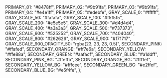 
<Meta title="Colors" />

  PRIMARY_01: "#8478ff",
  PRIMARY_02: "#9b91fa",
  PRIMARY_03: "#9b91fa",
  PRIMARY_04: "#e4e1ff",
  PRIMARY_05: "#edebfe",
  GRAY_SCALE_0: "#ffffff",
  GRAY_SCALE_50: "#fafafa",
  GRAY_SCALE_100: "#f5f5f5",
  GRAY_SCALE_200: "#e5e5e5",
  GRAY_SCALE_300: "#d4d4d4",
  GRAY_SCALE_400: "#a3a3a3",
  GRAY_SCALE_500: "#737373",
  GRAY_SCALE_600: "#525252",
  GRAY_SCALE_700: "#404040",
  GRAY_SCALE_800: "#262626",
  GRAY_SCALE_900: "#171717",
  GRAY_SCALE_900_OPACITY_50: "rgba(23, 23, 23, 0.5)",
  SECONDARY_PINK: "#ffafed",
  SECONDARY_ORANGE: "#ff7e6a",
  SECONDARY_YELLOW: "#ffe88a",
  SECONDARY_GREEN: "#aafacf",
  SECONDARY_BLUE: "#a1ddff",
  SECONDARY_PINK_BG: "#ffeffb",
  SECONDARY_ORANGE_BG: "#fff1ef",
  SECONDARY_YELLOW_BG: "#fffcee",
  SECONDARY_GREEN_BG: "#e2ffef",
  SECONDARY_BLUE_BG: "#e5f4fe",
};

<ColorPalette>
  <ColorItem
    title="Primary"
    colors={{
      "01": COLORS.PRIMARY_01,
      "02": COLORS.PRIMARY_02,
      "03": COLORS.PRIMARY_03,
      "04": COLORS.PRIMARY_04,
      "05": COLORS.PRIMARY_05,
    }}
  />
  <ColorItem
    title="Greyscale"
    colors={{
      "0": COLORS.GRAY_SCALE_0,
      "50": COLORS.GRAY_SCALE_50,
      "100": COLORS.GRAY_SCALE_100,
      "200": COLORS.GRAY_SCALE_200,
      "300": COLORS.GRAY_SCALE_300,
      "400": COLORS.GRAY_SCALE_400,
      "500": COLORS.GRAY_SCALE_500,
      "600": COLORS.GRAY_SCALE_600,
      "700": COLORS.GRAY_SCALE_700,
      "800": COLORS.GRAY_SCALE_800,
      "900": COLORS.GRAY_SCALE_900,
      "900-50%": COLORS.GRAY_SCALE_900_OPACITY_50,
    }}
  />
  <ColorItem
    title="Secondary Character"
    colors={{
      PINK: COLORS.SECONDARY_PINK,
      ORANGE: COLORS.SECONDARY_ORANGE,
      YELLOW: COLORS.SECONDARY_YELLOW,
      GREEN: COLORS.SECONDARY_GREEN,
      BLUE: COLORS.SECONDARY_BLUE,
    }}
  />
  <ColorItem
    title="Secondary Character Background"
    colors={{
      PINK_BG: COLORS.SECONDARY_PINK_BG,
      ORANGE_BG: COLORS.SECONDARY_ORANGE_BG,
      YELLOW_BG: COLORS.SECONDARY_YELLOW_BG,
      GREEN_BG: COLORS.SECONDARY_GREEN_BG,
      BLUE_BG: COLORS.SECONDARY_BLUE_BG,
    }}
  />
</ColorPalette>
